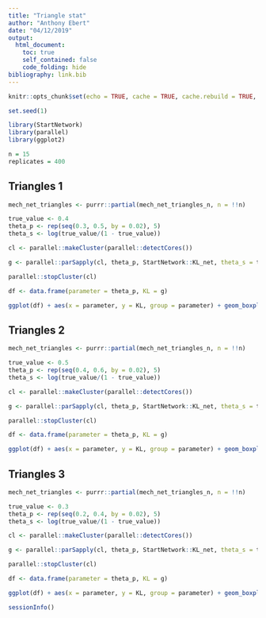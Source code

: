 ```yaml
---
title: "Triangle stat"
author: "Anthony Ebert"
date: "04/12/2019"
output: 
  html_document:
    toc: true
    self_contained: false
    code_folding: hide
bibliography: link.bib
---
```


```r
knitr::opts_chunk$set(echo = TRUE, cache = TRUE, cache.rebuild = TRUE, autodep = TRUE)
```

```r
set.seed(1)

library(StartNetwork)
library(parallel)
library(ggplot2)

n = 15
replicates = 400
```

## Triangles 1

```r
mech_net_triangles <- purrr::partial(mech_net_triangles_n, n = !!n)

true_value <- 0.4
theta_p <- rep(seq(0.3, 0.5, by = 0.02), 5)
theta_s <- log(true_value/(1 - true_value))

cl <- parallel::makeCluster(parallel::detectCores())

g <- parallel::parSapply(cl, theta_p, StartNetwork::KL_net, theta_s = theta_s, replicates = replicates, sorted = TRUE, mech_net = mech_net_triangles, lstat = function(x){length(igraph::triangles(x))/3}, mirror = TRUE)

parallel::stopCluster(cl)
```

```r
df <- data.frame(parameter = theta_p, KL = g)

ggplot(df) + aes(x = parameter, y = KL, group = parameter) + geom_boxplot() + ggtitle("Example 1") + geom_vline(xintercept = true_value)
```

## Triangles 2

```r
mech_net_triangles <- purrr::partial(mech_net_triangles_n, n = !!n)

true_value <- 0.5
theta_p <- rep(seq(0.4, 0.6, by = 0.02), 5)
theta_s <- log(true_value/(1 - true_value))

cl <- parallel::makeCluster(parallel::detectCores())

g <- parallel::parSapply(cl, theta_p, StartNetwork::KL_net, theta_s = theta_s, replicates = replicates, sorted = TRUE, mech_net = mech_net_triangles, lstat = function(x){length(igraph::triangles(x))/3}, mirror = TRUE)

parallel::stopCluster(cl)
```

```r
df <- data.frame(parameter = theta_p, KL = g)

ggplot(df) + aes(x = parameter, y = KL, group = parameter) + geom_boxplot() + ggtitle("Example 2") + geom_vline(xintercept = true_value)
```

## Triangles 3

```r
mech_net_triangles <- purrr::partial(mech_net_triangles_n, n = !!n)

true_value <- 0.3
theta_p <- rep(seq(0.2, 0.4, by = 0.02), 5)
theta_s <- log(true_value/(1 - true_value))

cl <- parallel::makeCluster(parallel::detectCores())

g <- parallel::parSapply(cl, theta_p, StartNetwork::KL_net, theta_s = theta_s, replicates = replicates, sorted = TRUE, mech_net = mech_net_triangles, lstat = function(x){length(igraph::triangles(x))/3}, mirror = TRUE)

parallel::stopCluster(cl)
```

```r
df <- data.frame(parameter = theta_p, KL = g)

ggplot(df) + aes(x = parameter, y = KL, group = parameter) + geom_boxplot() + ggtitle("Example 3") + geom_vline(xintercept = true_value)
```

```r
sessionInfo()
```
